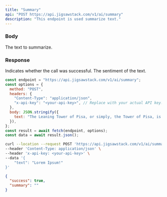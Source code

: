 ```yaml
---
title: "Summary"
api: "POST https://api.jigsawstack.com/v1/ai/summary"
description: "This endpoint is used summarize text."
---
```


### Body

<ParamField body="text" type="string" required>
  The text to summarize.
</ParamField>

<Snippet file="header.mdx" />

### Response

<ResponseField name="success" type="boolean">
  Indicates whether the call was successful.
</ResponseField>

<ResponseField name="sentiment" type="string">
  The sentiment of the text.
</ResponseField>

<RequestExample>

```javascript Node.js
const endpoint = "https://api.jigsawstack.com/v1/ai/summary";
const options = {
  method: "POST",
  headers: {
    "Content-Type": "application/json",
    "x-api-key": "<your-api-key>", // Replace with your actual API key.
  },
  body: JSON.stringify({
    text: "The Leaning Tower of Pisa, or simply, the Tower of Pisa, is the campanile, or freestanding bell tower, of Pisa Cathedral.",
  }),
};
const result = await fetch(endpoint, options);
const data = await result.json();
```

```bash cURL
curl --location --request POST 'https://api.jigsawstack.com/v1/ai/summary' \
--header 'Content-Type: application/json' \
--header 'x-api-key: <your-api-key>' \
--data '{
    "text": "Lorem Ipsum!"
}'
```

</RequestExample>

<ResponseExample>

```json Response
{
  "success": true,
  "summary": ""
}
```

</ResponseExample>
